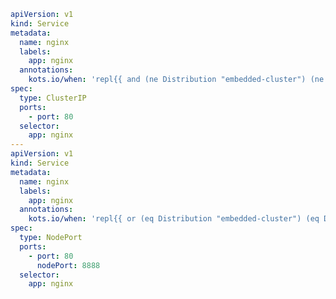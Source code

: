 ```yaml
apiVersion: v1
kind: Service
metadata:
  name: nginx
  labels:
    app: nginx
  annotations:
    kots.io/when: 'repl{{ and (ne Distribution "embedded-cluster") (ne Distribution "kurl")}}'
spec:
  type: ClusterIP
  ports:
    - port: 80
  selector:
    app: nginx
---
apiVersion: v1
kind: Service
metadata:
  name: nginx
  labels:
    app: nginx
  annotations:
    kots.io/when: 'repl{{ or (eq Distribution "embedded-cluster") (eq Distribution "kurl")}}'
spec:
  type: NodePort
  ports:
    - port: 80
      nodePort: 8888
  selector:
    app: nginx
```    